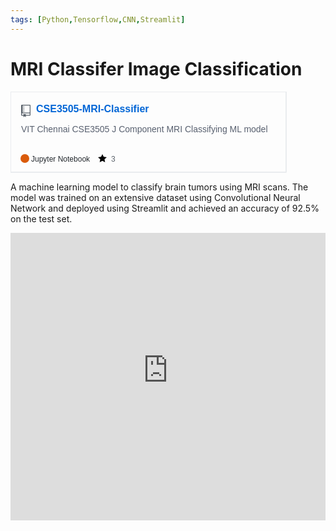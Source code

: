 ```yaml
---
tags: [Python,Tensorflow,CNN,Streamlit]
---
```


# MRI Classifer Image Classification

<a href="https://github.com/siddhsuresh/CSE3505-MRI-Classifier" class="p-10">
<svg class="dark" xmlns="http://www.w3.org/2000/svg" xmlns:xlink="http://www.w3.org/1999/xlink" width="442" height="130" version="1.2" baseProfile="tiny" data-reactroot=""><defs/><g fill="none" stroke="black" stroke-width="1" fill-rule="evenodd" stroke-linecap="square" stroke-linejoin="bevel"><g fill-opacity="1" stroke="none" transform="matrix(1,0,0,1,0,0)"><rect x="0" y="0" width="440" height="130"/></g><rect x="0" y="0" width="441" height="129" stroke="#eaecef" stroke-width="2"/><g fill="#586069" fill-opacity="1" stroke="none" transform="matrix(1.25,0,0,1.25,17,21)"><path vector-effect="none" fill-rule="evenodd" d="M4,9 L3,9 L3,8 L4,8 L4,9 M4,6 L3,6 L3,7 L4,7 L4,6 M4,4 L3,4 L3,5 L4,5 L4,4 M4,2 L3,2 L3,3 L4,3 L4,2 M12,1 L12,13 C12,13.55 11.55,14 11,14 L6,14 L6,16 L4.5,14.5 L3,16 L3,14 L1,14 C0.45,14 0,13.55 0,13 L0,1 C0,0.45 0.45,0 1,0 L11,0 C11.55,0 12,0.45 12,1 M11,11 L1,11 L1,13 L3,13 L3,12 L6,12 L6,13 L11,13 L11,11 M11,1 L2,1 L2,10 L11,10 L11,1"/></g><g fill="#0366d6" fill-opacity="1" stroke="#0366d6" stroke-opacity="1" stroke-width="1" stroke-linecap="square" stroke-linejoin="bevel" transform="matrix(1,0,0,1,0,0)"><a target="" href="https://github.com/siddhsuresh/CSE3505-MRI-Classifier"><text fill="#0366d6" fill-opacity="1" stroke="none" xml:space="preserve" x="41" y="33" font-family="sans-serif" font-size="16" font-weight="630" font-style="normal">CSE3505-MRI-Classifier</text></a></g><g fill="#586069" fill-opacity="1" stroke="#586069" stroke-opacity="1" stroke-width="1" stroke-linecap="square" stroke-linejoin="bevel" transform="matrix(1,0,0,1,0,0)"><text fill="#58606f" fill-opacity="1" stroke="none" xml:space="preservXe" x="17" y="65" font-family="sans-serif" font-size="14" font-weight="400" font-style="normal">VIT Chennai CSE3505 J Component MRI Classifying ML model </text></g><g fill="#586069" fill-opacity="1" stroke="#586069" stroke-opacity="1" stroke-width="1" stroke-linecap="square" stroke-linejoin="bevel" transform="matrix(1,0,0,1,0,0)"><text fill="#586069" fill-opacity="1" stroke="none" xml:space="preserve" x="17" y="86" font-family="sans-serif" font-size="14" font-weight="400" font-style="normal"> </text></g><g fill="#24292e" fill-opacity="1" stroke="#24292e" stroke-opacity="1" stroke-width="1" stroke-linecap="square" stroke-linejoin="bevel" transform="matrix(1,0,0,1,0,0)"><text fill-opacity="1" stroke="none" xml:space="preserve" x="33" y="112" font-family="sans-serif" font-size="12" font-weight="400" font-style="normal">Jupyter Notebook</text></g><g fill="#000000" fill-opacity="1" stroke="none" transform="matrix(1,0,0,1,140,99)"><a target="" href="https://github.com/siddhsuresh/CSE3505-MRI-Classifier/stargazers"><path vector-effect="none" fill-rule="evenodd" d="M14,6 L9.1,5.36 L7,1 L4.9,5.36 L0,6 L3.6,9.26 L2.67,14 L7,11.67 L11.33,14 L10.4,9.26 L14,6"/></a></g><g fill="#586069" fill-opacity="1" stroke="#586069" stroke-opacity="1" stroke-width="1" stroke-linecap="square" stroke-linejoin="bevel" transform="matrix(1,0,0,1,0,0)"><a target="" href="https://github.com/siddhsuresh/CSE3505-MRI-Classifier/stargazers"><text fill="#586069" fill-opacity="1" stroke="none" xml:space="preserve" x="161" y="112" font-family="sans-serif" font-size="12" font-weight="400" font-style="normal">3</text></a></g><g fill="#000000" fill-opacity="1" stroke="none" transform="matrix(1,0,0,1,203,99)"/><g fill="#586069" fill-opacity="1" stroke="#586069" stroke-opacity="1" stroke-width="1" stroke-linecap="square" stroke-linejoin="bevel" transform="matrix(1,0,0,1,0,0)"/><circle cx="23" cy="107" r="7" stroke="none" fill="#DA5B0B"/></g></svg>
</a>

A machine learning model to classify brain tumors using MRI scans. The model was trained on an extensive dataset using Convolutional Neural Network and deployed using Streamlit and achieved an accuracy of 92.5% on the test set.

<iframe
  src="https://cse3505-mri-classifier.streamlit.app/?embed=true"
  height="460"
  style="width:100%;border:none;"
></iframe>